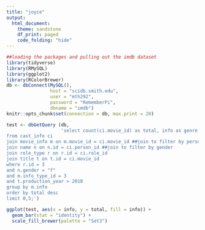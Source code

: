 ```yaml
---
title: "joyce"
output:
  html_document:
    theme: sandstone
    df_print: paged
    code_folding: "hide"
---
```

```r
##loading the packages and pulling out the imdb dataset
library(tidyverse)
library(RMySQL)
library(ggplot2)
library(RColorBrewer)
db <- dbConnect(MySQL(), 
                host = "scidb.smith.edu", 
                user = "mth292", 
                password = "RememberPi", 
                dbname = "imdb")
knitr::opts_chunk$set(connection = db, max.print = 20)
```


```r
test <- dbGetQuery (db,
                    'select count(ci.movie_id) as total, info as genre, production_year
from cast_info ci
join movie_info m on m.movie_id = ci.movie_id ##join to filter by person_role_id
join name n on n.id = ci.person_id ##join to filter by gender
join role_type r on r.id = ci.role_id
join title t on t.id = ci.movie_id
where r.id = 3
and n.gender = "f"
and m.info_type_id = 3
and t.production_year > 2010
group by m.info
order by total desc
limit 0,5;')
```

```r
ggplot(test, aes(x = info, y = total, fill = info)) +
  geom_bar(stat = "identity") +
  scale_fill_brewer(palette = "Set3")
```




